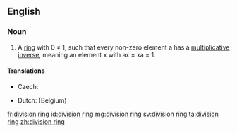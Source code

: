 ==English==
{{wikipedia}}

===Noun===
{{en-noun|head=[[division]] [[ring]]}}

# {{context|algebra}} A [[ring]] with 0 ≠ 1, such that every non-zero element a has a [[multiplicative inverse]], meaning an element x with ax = xa = 1.

====Translations====
{{trans-top|algebraic concept}}
* Czech: {{t+|cs|těleso|n}}
{{trans-mid}}
* Dutch: {{t+|nl|lichaam|n}} (Belgium)
{{trans-bottom}}

[[fr:division ring]]
[[id:division ring]]
[[mg:division ring]]
[[sv:division ring]]
[[ta:division ring]]
[[zh:division ring]]